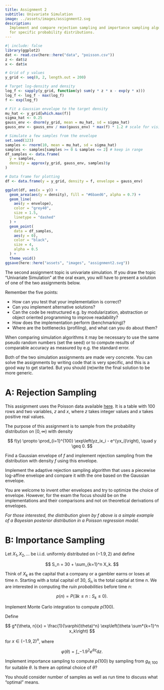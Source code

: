 ```yaml
---
title: Assignment 2
subtitle: Univariate Simulation
image: ../assets/images/assignment2.svg
description:
  Implement and compare rejection sampling and importance sampling algorithms
  for specific probability distributions.
---
```


```r
#| include: false
library(ggplot2)
dat <- read.csv(here::here("data", "poisson.csv"))
z <- dat$z
x <- dat$x

# Grid of y values
y_grid <- seq(0, 2, length.out = 200)

# Target log-density and density
log_f <- sapply(y_grid, function(y) sum(y * z * x - exp(y * x)))
log_f <- log_f - max(log_f)
f <- exp(log_f)

# Fit a Gaussian envelope to the target density
mu_hat <- y_grid[which.max(f)]
sigma_hat <- 0.25
gauss_env <- dnorm(y_grid, mean = mu_hat, sd = sigma_hat)
gauss_env <- gauss_env / max(gauss_env) * max(f) * 1.2 # scale for visibility

# Simulate a few samples from the envelope
set.seed(123)
samples <- rnorm(10, mean = mu_hat, sd = sigma_hat)
samples <- samples[samples >= 0 & samples <= 2] # keep in range
df_samples <- data.frame(
  y = samples,
  density = approx(y_grid, gauss_env, samples)$y
)

# Data frame for plotting
df <- data.frame(y = y_grid, density = f, envelope = gauss_env)

ggplot(df, aes(x = y)) +
  geom_area(aes(y = density), fill = "#6baed6", alpha = 0.7) +
  geom_line(
    aes(y = envelope),
    color = "grey40",
    size = 1.5,
    linetype = "dashed"
  ) +
  geom_point(
    data = df_samples,
    aes(y = 0),
    color = "black",
    size = 4,
    alpha = 0.5
  ) +
  theme_void()
ggsave(here::here("assets", "images", "assignment2.svg"))
```

The second assignment topic is univariate simulation. If you draw the topic
"Univariate Simulation" at the oral exam, you will have to present a solution of
one of the two assignments below.

Remember the five points:

- How can you test that your implementation is correct?
- Can you implement alternative solutions?
- Can the code be restructured e.g. by modularization, abstraction or object
  oriented programming to improve readability?
- How does the implementation perform (benchmarking)?
- Where are the bottlenecks (profiling), and what can you do about them?

When comparing simulation algorithms it may be necessary to use the same pseudo
random numbers (set the seed) or to compute results of comparable accuracy as
measured by e.g. the standard error.

Both of the two simulation assignments are made very concrete. You can solve the
assignments by writing code that is very specific, and this is a good way to get
started. But you should (re)write the final solution to be more generic.

# A: Rejection Sampling

This assignment uses the Poisson data available [here](/data/poisson.csv). It is
a table with 100 rows and two variables, $z$ and $x$, where $z$ takes integer
values and $x$ takes positive real values.

The purpose of this assignment is to sample from the probability distribution on
$[0, \infty)$ with density

$$
f(y) \propto \prod_{i=1}^{100}  \exp\left(yz_ix_i - e^{yx_i}\right), \quad y \geq 0.
$$

Find a Gaussian envelope of $f$ and implement rejection sampling from the
distribution with density $f$ using this envelope.

Implement the adaptive rejection sampling algorithm that uses a piecewise
log-affine envelope and compare it with the one based on the Gaussian envelope.

You are welcome to invent other envelopes and try to optimize the choice of
envelope. However, for the exam the focus should be on the implementations and
their comparisons and not on theoretical derivations of envelopes.

_For those interested, the distribution given by $f$ above is a simple example
of a Bayesian posterior distribution in a Poisson regression model._

# B: Importance Sampling

Let $X_1, X_2, \ldots$ be i.i.d. uniformly distributed on $(-1.9, 2)$ and define

$$
S_n = 30 + \sum_{k=1}^n X_k.
$$

Think of $X_k$ as the capital that a company or a gambler earns or loses at time
$n$. Starting with a total capital of 30, $S_n$ is the total capital at time
$n$. We are interested in computing the _ruin probabilities_ before time $n$:

$$
p(n) = P(\exists k \leq n: S_k \leq 0).
$$

Implement Monte Carlo integration to compute $p(100)$.

Define

$$
g*{\theta, n}(x) = \frac{1}{\varphi(\theta)^n} \exp\left(\theta \sum*{k=1}^n
x_k\right)
$$

for $x \in (-1.9, 2)^n$, where

$$
\varphi(\theta) = \int\_{-1.9}^2 e^{\theta z} \mathrm{d}z.
$$

Implement importance sampling to compute $p(100)$ by sampling from
$g_{\theta, 100}$ for suitable $\theta$. Is there an optimal choice of $\theta$?

::: {.callout-note}

You should consider number of samples as well as run time to discuss what
"optimal" means.

:::

